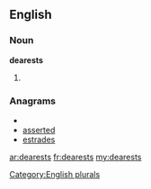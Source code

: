 ==English==

===Noun===
'''dearests'''

# {{plural of|[[dearest]]}}

===Anagrams===
* {{alphagram|adeersst}}
* [[asserted#English|asserted]]
* [[estrades#English|estrades]]


[[Category:English plurals]]

[[ar:dearests]]
[[fr:dearests]]
[[my:dearests]]